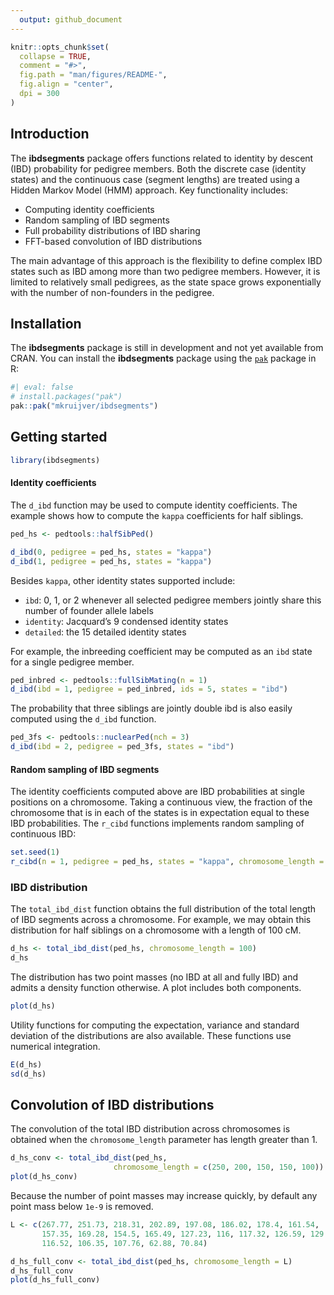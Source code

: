 ```yaml
---
  output: github_document
---
```


<!-- README.md is generated from README.Rmd. Please edit that file -->

```r
knitr::opts_chunk$set(
  collapse = TRUE,
  comment = "#>",
  fig.path = "man/figures/README-",
  fig.align = "center",
  dpi = 300
)
```

## Introduction

The **ibdsegments** package offers functions related to identity by descent (IBD) probability for pedigree members. Both the discrete case (identity states) and the continuous case (segment lengths) are treated using a Hidden Markov Model (HMM) approach. Key functionality includes:

* Computing identity coefficients
* Random sampling of IBD segments
* Full probability distributions of IBD sharing
* FFT-based convolution of IBD distributions

The main advantage of this approach is the flexibility to define complex IBD states such as IBD among more than two pedigree members. However, it is limited to relatively small pedigrees, as the state space grows exponentially with the number of non-founders in the pedigree.

## Installation  

The **ibdsegments** package is still in development and not yet available from CRAN. You can install the **ibdsegments** package using the [`pak`](https://pak.r-lib.org/) package in R:

```r
#| eval: false
# install.packages("pak")
pak::pak("mkruijver/ibdsegments")
```

## Getting started
```r
library(ibdsegments)
```

#### Identity coefficients
The `d_ibd` function may be used to compute identity coefficients. The example shows how to compute the `kappa` coefficients for half siblings.

```r
ped_hs <- pedtools::halfSibPed()

d_ibd(0, pedigree = ped_hs, states = "kappa")
d_ibd(1, pedigree = ped_hs, states = "kappa")
```

Besides `kappa`, other identity states supported include:

* `ibd`: 0, 1, or 2 whenever all selected pedigree members jointly share this number of founder allele labels
* `identity`: Jacquard's 9 condensed identity states 
* `detailed`: the 15 detailed identity states

For example, the inbreeding coefficient may be computed as an `ibd` state for a single pedigree member.
```r
ped_inbred <- pedtools::fullSibMating(n = 1)
d_ibd(ibd = 1, pedigree = ped_inbred, ids = 5, states = "ibd")
```
The probability that three siblings are jointly double ibd is also easily computed using the `d_ibd` function.
```r
ped_3fs <- pedtools::nuclearPed(nch = 3)
d_ibd(ibd = 2, pedigree = ped_3fs, states = "ibd")
```

#### Random sampling of IBD segments

The identity coefficients computed above are IBD probabilities at single positions on a chromosome. Taking a continuous view, the fraction of the chromosome that is in each of the states is in expectation equal to these IBD probabilities. The `r_cibd` functions implements random sampling of continuous IBD:

```r
set.seed(1)
r_cibd(n = 1, pedigree = ped_hs, states = "kappa", chromosome_length = 100)
```

### IBD distribution
The `total_ibd_dist` function obtains the full distribution of the total length of IBD segments across a chromosome. For example, we may obtain this distribution for half siblings on a chromosome with a length of 100 cM.
```r
d_hs <- total_ibd_dist(ped_hs, chromosome_length = 100)
d_hs
```
The distribution has two point masses (no IBD at all and fully IBD) and admits a density function otherwise. A plot includes both components.
```r
plot(d_hs)
```
Utility functions for computing the expectation, variance and standard deviation of the distributions are also available. These functions use numerical integration.
```r
E(d_hs)
sd(d_hs)
```

## Convolution of IBD distributions

The convolution of the total IBD distribution across chromosomes is obtained when the `chromosome_length` parameter has length greater than 1.

```r
d_hs_conv <- total_ibd_dist(ped_hs, 
                       chromosome_length = c(250, 200, 150, 150, 100))
plot(d_hs_conv)
```

Because the number of point masses may increase quickly, by default any point mass below `1e-9` is removed.

```r
L <- c(267.77, 251.73, 218.31, 202.89, 197.08, 186.02, 178.4, 161.54, 
       157.35, 169.28, 154.5, 165.49, 127.23, 116, 117.32, 126.59, 129.53, 
       116.52, 106.35, 107.76, 62.88, 70.84)

d_hs_full_conv <- total_ibd_dist(ped_hs, chromosome_length = L)
d_hs_full_conv
plot(d_hs_full_conv)
```
